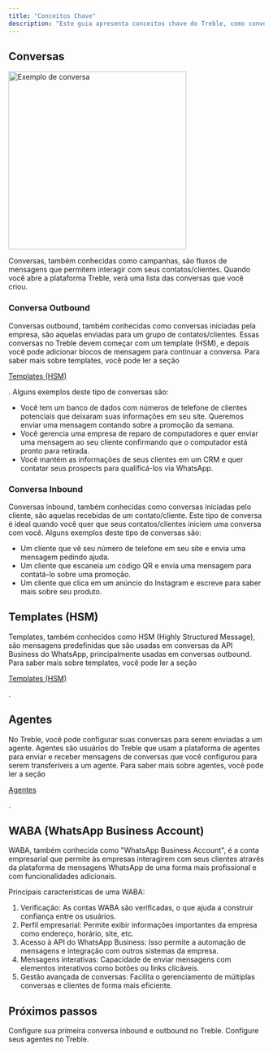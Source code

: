 ```yaml
---
title: "Conceitos Chave"
description: "Este guia apresenta conceitos chave do Treble, como conversas, blocos, templates e mais."
---
```


## Conversas

<img width="350px" src="/images/sample-convo.png" alt="Exemplo de conversa" />

Conversas, também conhecidas como campanhas, são fluxos de mensagens que permitem interagir com seus contatos/clientes. Quando você abre a plataforma Treble, verá uma lista das conversas que você criou.

### Conversa Outbound

Conversas outbound, também conhecidas como conversas iniciadas pela empresa, são aquelas enviadas para um grupo de contatos/clientes. Essas conversas no Treble devem começar com um template (HSM), e depois você pode adicionar blocos de mensagem para continuar a conversa. Para saber mais sobre templates, você pode ler a seção <a class="article-link" href="/pt/docs/meta/hsm-templates"><p>Templates (HSM)</p><Icon icon="arrow-up-right-from-square" iconType="solid" /></a>. Alguns exemplos deste tipo de conversas são:

- Você tem um banco de dados com números de telefone de clientes potenciais que deixaram suas informações em seu site. Queremos enviar uma mensagem contando sobre a promoção da semana.
- Você gerencia uma empresa de reparo de computadores e quer enviar uma mensagem ao seu cliente confirmando que o computador está pronto para retirada.
- Você mantém as informações de seus clientes em um CRM e quer contatar seus prospects para qualificá-los via WhatsApp.

### Conversa Inbound

Conversas inbound, também conhecidas como conversas iniciadas pelo cliente, são aquelas recebidas de um contato/cliente. Este tipo de conversa é ideal quando você quer que seus contatos/clientes iniciem uma conversa com você. Alguns exemplos deste tipo de conversas são:

- Um cliente que vê seu número de telefone em seu site e envia uma mensagem pedindo ajuda.
- Um cliente que escaneia um código QR e envia uma mensagem para contatá-lo sobre uma promoção.
- Um cliente que clica em um anúncio do Instagram e escreve para saber mais sobre seu produto.

## Templates (HSM)

Templates, também conhecidos como HSM (Highly Structured Message), são mensagens predefinidas que são usadas em conversas da API Business do WhatsApp, principalmente usadas em conversas outbound. Para saber mais sobre templates, você pode ler a seção <a class="article-link" href="/pt/docs/meta/hsm-templates"><p>Templates (HSM)</p><Icon icon="arrow-up-right-from-square" iconType="solid" /></a>.

## Agentes

No Treble, você pode configurar suas conversas para serem enviadas a um agente. Agentes são usuários do Treble que usam a plataforma de agentes para enviar e receber mensagens de conversas que você configurou para serem transferíveis a um agente. Para saber mais sobre agentes, você pode ler a seção <a class="article-link" href="/pt/docs/agent-platform/welcome"><p>Agentes</p><Icon icon="arrow-up-right-from-square" iconType="solid" /></a>.

## WABA (WhatsApp Business Account)

WABA, também conhecida como "WhatsApp Business Account", é a conta empresarial que permite às empresas interagirem com seus clientes através da plataforma de mensagens WhatsApp de uma forma mais profissional e com funcionalidades adicionais.

Principais características de uma WABA:

1. Verificação: As contas WABA são verificadas, o que ajuda a construir confiança entre os usuários.
2. Perfil empresarial: Permite exibir informações importantes da empresa como endereço, horário, site, etc.
3. Acesso à API do WhatsApp Business: Isso permite a automação de mensagens e integração com outros sistemas da empresa.
4. Mensagens interativas: Capacidade de enviar mensagens com elementos interativos como botões ou links clicáveis.
5. Gestão avançada de conversas: Facilita o gerenciamento de múltiplas conversas e clientes de forma mais eficiente.

<div class="hr"></div>

## Próximos passos

<CardGroup cols={2}>
    <Card 
        title="Introdução ao Treble" 
        icon="check"
        href="/pt/docs/intro-to-treble/welcome"
    >
        Configure sua primeira conversa inbound e outbound no Treble.
    </Card>
    <Card 
        title="Agentes no Treble" 
        icon="people-pants-simple"
        href="/pt/docs/agent-platform/welcome"
    >
        Configure seus agentes no Treble.
    </Card>
</CardGroup> 